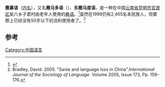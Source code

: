 {{Infobox language
|name=撒慕语
|altname=撒马多语
|nativename=Samatao
|states=[[中国|中国]]
|ethnicity=2,810 （2007）<ref name=e18/>
|speakers=400
|date=2007
|ref=e18
|familycolor=汉藏语系
|fam2=（[[藏缅语族|藏缅语族]]）
|fam3=[[缅彝语群|缅彝语群]]
|fam4=[[彝语支|彝语支]]
|fam5=[[卡卓语支|卡卓语支]]<ref>Lama, Ziwo Qiu-Fuyuan （2012）, ''Subgrouping of Nisoic （Yi） Languages'', thesis, University of Texas at Arlington</ref>
|iso3=ysd
|glotto=sama1295
|glottorefname=Samatao
}}
'''撒慕语'''（[[外名与内名|内名]]''{{IPA|sa33 mu33}}''），又名'''撒马多语'''（''{{IPA|sa33 ma21 taw21}}''）、'''东撒马度语'''，是一种在中国[[云南省|云南省]][[昆明市|昆明市]][[官渡区|官渡区]]矣六乡子君村由老年人使用的[[彝语|彝语]]。<ref>{{Cite web |url=http://www.ynszxc.gov.cn/villagePage/vIndex.aspx?departmentid=56039 |title=存档副本 |access-date=2021-03-26 |archive-date=2013-10-16 |archive-url=https://web.archive.org/web/20131016090045/http://www.ynszxc.gov.cn/villagePage/vIndex.aspx?departmentid=56039 |dead-url=no }}</ref>虽然在1999仍有2,465名本民族人，但實際上已经没有50岁以下的流利使用者了。<ref>Bradley, David. 2005. "Sanie and language loss in China".''International Journal of the Sociology of Language''. Volume 2005, Issue 173, Pp. 159–176.</ref>

==参考==
{{reflist}}

{{語言小作品}}
{{中国语言}}
{{汉藏语系}}
{{Lolo-Burmese languages}}

[[Category:中国语言|Category:中国语言]]